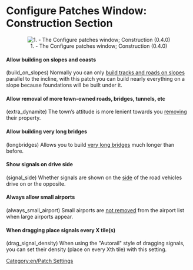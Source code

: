 =Configure Patches Window: Construction Section=

<center>[[File:en/Patches-construction.png|center|frame|1. - The Configure patches window; Construction (0.4.0)]]</center>

====Allow building on slopes and coasts====
(build_on_slopes) Normally you can only [[en/Archive/Manual/Settings/Build on slopes|build tracks and roads on slopes]] parallel to the incline, with this patch you can build nearly everything on a slope because foundations will be built under it.

====Allow removal of more town-owned roads, bridges, tunnels, etc====
(extra_dynamite) The town’s attitude is more lenient towards you [[en/Archive/Manual/Settings/Extra dynamite|removing]] their property.

====Allow building very long bridges====
(longbridges) Allows you to build [[en/Archive/Manual/Settings/Longer bridges|very long bridges]] much longer than before.

====Show signals on drive side====
(signal_side) Whether signals are shown on the [[en/Archive/Manual/Settings/Show signals on the drive side|side]] of the road vehicles drive on or the opposite.

====Always allow small airports====
(always_small_airport) Small airports are [[en/Archive/Manual/Settings/Always allow small airport|not removed]] from the airport list when large airports appear.

====When dragging place signals every X tile(s)====
(drag_signal_density) When using the "Autorail" style of dragging signals, you can set their density (place on every Xth tile) with this setting. 

[[Category:en/Patch Settings]]